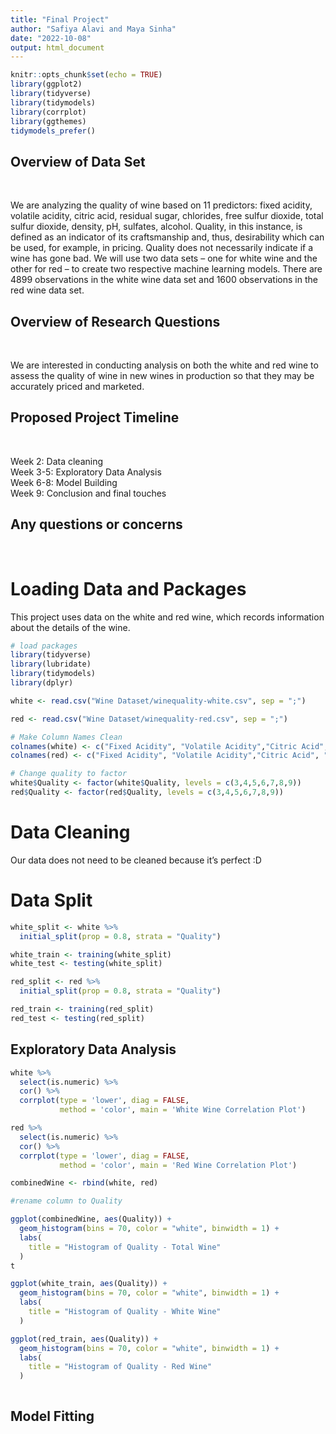 ```yaml
---
title: "Final Project"
author: "Safiya Alavi and Maya Sinha"
date: "2022-10-08"
output: html_document
---
```


```r
knitr::opts_chunk$set(echo = TRUE)
library(ggplot2)
library(tidyverse)
library(tidymodels)
library(corrplot)
library(ggthemes)
tidymodels_prefer()
```

## Overview of Data Set

<br> 

We are analyzing the quality of wine based on 11 predictors: fixed acidity, volatile acidity, citric acid, residual sugar, chlorides, free sulfur dioxide, total sulfur dioxide, density, pH, sulfates, alcohol. Quality, in this instance, is defined as an indicator of its craftsmanship and, thus, desirability which can be used, for example, in pricing. Quality does not necessarily indicate if a wine has gone bad. We will use two data sets -- one for white wine and the other for red -- to create two respective machine learning models. There are 4899 observations in the white wine data set and 1600 observations in the red wine data set. 


## Overview of Research Questions 

<br>

We are interested in conducting analysis on both the white and red wine to assess the quality of wine in new wines in production so that they may be accurately priced and marketed.  

## Proposed Project Timeline 

<br>

Week 2: Data cleaning<br>
Week 3-5: Exploratory Data Analysis<br>
Week 6-8: Model Building<br>
Week 9: Conclusion and final touches<br>

## Any questions or concerns

<br>


# Loading Data and Packages 
This project uses data on the white and red wine, which records information about the details of the wine. 

```r
# load packages
library(tidyverse)
library(lubridate)
library(tidymodels)
library(dplyr)

white <- read.csv("Wine Dataset/winequality-white.csv", sep = ";")

red <- read.csv("Wine Dataset/winequality-red.csv", sep = ";")

# Make Column Names Clean 
colnames(white) <- c("Fixed Acidity", "Volatile Acidity","Citric Acid", "Residual Sugar", "Chlorides", "Free Sulfur Dioxide", "Total Sulfur Dioxide", "Density", "pH", "Sulfates", "Alcohol", "Quality")
colnames(red) <- c("Fixed Acidity", "Volatile Acidity","Citric Acid", "Residual Sugar", "Chlorides", "Free Sulfur Dioxide", "Total Sulfur Dioxide", "Density", "pH", "Sulfates", "Alcohol", "Quality")

# Change quality to factor
white$Quality <- factor(white$Quality, levels = c(3,4,5,6,7,8,9))
red$Quality <- factor(red$Quality, levels = c(3,4,5,6,7,8,9))
```


# Data Cleaning 

Our data does not need to be cleaned because it's perfect :D

# Data Split

```r
white_split <- white %>% 
  initial_split(prop = 0.8, strata = "Quality")

white_train <- training(white_split)
white_test <- testing(white_split)

red_split <- red %>% 
  initial_split(prop = 0.8, strata = "Quality")

red_train <- training(red_split)
red_test <- testing(red_split)
```

## Exploratory Data Analysis

```r
white %>% 
  select(is.numeric) %>% 
  cor() %>% 
  corrplot(type = 'lower', diag = FALSE, 
           method = 'color', main = 'White Wine Correlation Plot')

red %>% 
  select(is.numeric) %>% 
  cor() %>% 
  corrplot(type = 'lower', diag = FALSE, 
           method = 'color', main = 'Red Wine Correlation Plot')
```

```r
combinedWine <- rbind(white, red)

#rename column to Quality

ggplot(combinedWine, aes(Quality)) +
  geom_histogram(bins = 70, color = "white", binwidth = 1) +
  labs(
    title = "Histogram of Quality - Total Wine"
  )
t
```

```r
ggplot(white_train, aes(Quality)) +
  geom_histogram(bins = 70, color = "white", binwidth = 1) +
  labs(
    title = "Histogram of Quality - White Wine"
  )

ggplot(red_train, aes(Quality)) +
  geom_histogram(bins = 70, color = "white", binwidth = 1) +
  labs(
    title = "Histogram of Quality - Red Wine"
  )
```

```r

```


## Model Fitting
